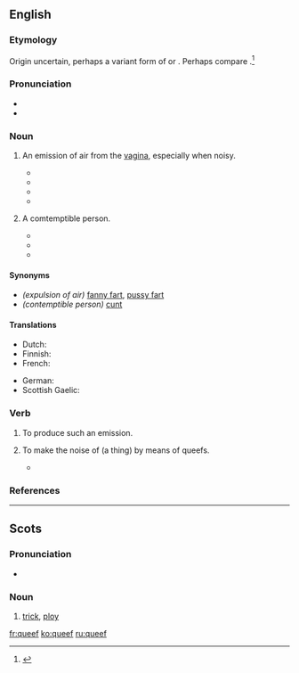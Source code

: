 ==English==
===Etymology===
Origin uncertain, perhaps a variant form of {{term|quiff||trick, ploy}} or {{term|quiff||woman; vulva}}. Perhaps compare {{etyl|sco}} {{term|queef|lang=sco}}.<ref>{{quote-book
  | date = 2010-10-16
  | title = Where a Dobdob Meets a Dikdik: A Word Lover's Guide to the Weirdest, Wackiest, and Wonkiest Lexical Gems
  | first = Bill
  | last = Casselman
  | location = Avon
  | publisher = Adams Media
  | edition = Original
  | isbn = 9781440506369
  | ol = 24539105M
  | page = 191
  | passage = '''Queef''' is Scottish slang, a pronunciation variant of quiff, meaning “vulva” or “vagina”. This, together with British nautical slang where a '''queef''' is also a dialectic variant of quiff meaning “a blast of wind,” combined sometime during the last 200 years in vulgar street talk to give the current meaning of '''queef''': an explusion of air from the vulva during or often just after vigorous intercourse, commonly called a pussy fart.
}}</ref>

===Pronunciation===
* {{IPA|/kwiːf/}}
* {{rhymes|iːf}}

===Noun===
{{en-noun}}

# {{slang}} An emission of air from the [[vagina]], especially when noisy.
#* {{quote-book|year=2004|passage=Finally, I have only heard about it, but what about the '''queef'''?  This is the vagina-fart.  Is it truly possible?|author=Michael Ryan|title=The Dirtiest Toilet Humor Book Ever|publisher=iUniverse|year_published=2004|page=47}}
#* {{quote-song|year=2005|passage=We are the '''queef''' after a porn star breaks the gang bang record.|composer=[[w:Bloodhound Gang|The Bloodhound Gang]]|title=Pennsylvania}}
#* {{quote-book
  | date = 2010-10-16
  | title = Where a Dobdob Meets a Dikdik: A Word Lover's Guide to the Weirdest, Wackiest, and Wonkiest Lexical Gems
  | first = Bill
  | last = Casselman
  | location = Avon
  | publisher = Adams Media
  | edition = Original
  | isbn = 9781440506369
  | ol = 24539105M
  | page = 192
  | passage = A '''queef''' is not, of course, flatulence, so technically it is not a fart either. It is air, not waste gases produced by digestion, so often there is no attendant odor.
}}
#* {{seemorecites}}
# {{slang}} A comtemptible person.
#* {{quote-video
  | date = 2000-01-12
  | episode = {{w|World Wide Recorder Concert}}
  | title = {{w|South Park}}
  | season = 3
  | number = 17
  | passage = ''Tough Guy:'' Oh yeah? Well, you look like a bunch of '''queefs''' to me, huh?
}}
#* {{quote-newsgroup
  | date = 2000-09-12
  | author = D. G. Porter
  | title = Re: OT: Bush Fucks Up with Mike On
  | newsgroup = alt.tv.southpark
  | id = 39BE65CF.567C@pacbell.net
  | passage = When you dumb-fucks repeat some right-wing loon's lie it only makes you look like a '''queef'''.
}}
#* {{seemorecites}}

====Synonyms====
* ''(expulsion of air)'' [[fanny fart]], [[pussy fart]]
* ''(contemptible person)'' [[cunt]]

====Translations====
{{trans-top|an emission of air from the vagina}}
* Dutch: {{t-|nl|schedewind}}
* Finnish: {{t-|fi|emätinpieru}}
* French: {{t-|fr|pet vaginal|m}}
{{trans-mid}}
* German: {{t-|de|Mösenfurz|m}}
* Scottish Gaelic: {{t-|gd|braim-fhaighein|m}}
{{trans-bottom}}

===Verb===
{{en-verb}}

# {{intransitive|slang}} To produce such an emission.
# {{transitive|slang}} To make the noise of (a thing) by means of queefs.
#* {{quote-book|year=2002|passage=back to the movie where we find Kim, back at the gallery, so catatonic and sex-obsessed she'd sell Michaelangelo's ''David'' for $5 and '''queef''' the theme from ''Close Encounters'' for no extra charge.|author=Dennis Hensley|title=Screening Party|publisher=Alyson Publishing|year_published=2002|page=74}}

===References===
<references/>

----

==Scots==
===Pronunciation===
*{{IPA|/kwif/|lang=sco}}

===Noun===
{{sco-noun}}

# [[trick]], [[ploy]]

[[fr:queef]]
[[ko:queef]]
[[ru:queef]]